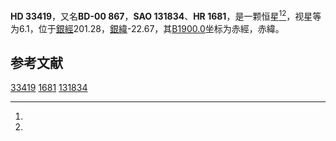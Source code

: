 {{Starbox begin
| name = HD 33419
}}
{{Starbox observe
| epoch = [[J2000.0|J2000.0]]
| constell = {{星座名待查}}<ref name=SIMBAD>{{cite web
 | url=http://simbad.u-strasbg.fr/simbad/sim-id?Ident=HR+1681
 | title=Pulsating variable Star
 | publisher=Centre de Données astronomiques de Strasbourg
 | work=SIMBAD
 | accessdate=2012-07-13
 | archive-date=2016-03-18
 | archive-url=https://web.archive.org/web/20160318090815/http://simbad.u-strasbg.fr/simbad/sim-id?Ident=HR+1681
 | dead-url=no
 }}</ref><ref name=DATA>{{cite web
 | url=http://vizier.u-strasbg.fr/viz-bin/VizieR-5?-out.add=.&-source=5050&-corr=PK=HR&-out.max=9999&HR=1681
 | title=VizieR Detailed Page
 | accessdate=2012-07-13
 | archive-date=2016-03-05
 | archive-url=https://web.archive.org/web/20160305003154/http://vizier.u-strasbg.fr/viz-bin/VizieR-5?-out.add=.&-source=5050&-corr=PK=HR&-out.max=9999&HR=1681
 | dead-url=no
 }}</ref>
| 星官 = 
| ra = {{RA|5|10|3.2}}<ref name=SIMBAD /><ref name=DATA />
| dec = {{DEC|-0|33|55}}<ref name=SIMBAD /><ref name=DATA />
| appmag_v = 6.1<ref name=SIMBAD /><ref name=DATA />
}}
{{Starbox character
| class = K0III<ref name=SIMBAD /><ref name=DATA />
| b-v = 1.1<ref name=SIMBAD /><ref name=DATA />
| u-b = 1.07<ref name=SIMBAD /><ref name=DATA />
| r-i = <ref name=SIMBAD /><ref name=DATA />
| variable = 
}}
{{Starbox astrometry
| radial_v = 1.07
| prop_mo_ra = 26
| parallax = 
| p_error = 
}}
{{Starbox catalog
| names =BD-00 867，[[SAO星表|SAO]] 131834，[[HD星表|HD]] 33419，[[HR星表|HR]] 1681}}
{{Starbox reference |Simbad=HR+1681}}
{{Starbox end}}

'''HD 33419'''，又名'''BD-00 867'''，'''SAO 131834'''、'''HR 1681'''，是一颗恒星<ref name=SIMBAD /><ref name=DATA />，视星等为6.1，位于[[銀道座標系|銀經]]201.28，[[銀道座標系|銀緯]]-22.67，其[[B1900.0|B1900.0]]坐标为赤經{{RA|5|4|57.3}}，赤緯{{DEC|-0|-22.67|25}}。

== 参考文献 ==
{{reflist}}

{{star-stub}}

[[Category:HD和HDE天體|33419]]
[[Category:HR天體|1681]]
[[Category:SAO天體|131834]]